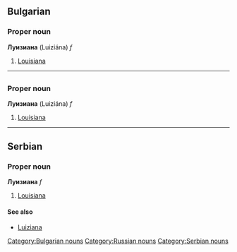 ==Bulgarian==
[[Category:Bulgarian nouns]]
===Proper noun===
'''Луизиана''' (Luiziána) ''f''
#[[Louisiana]]

----

=={{ru}}==
[[Category:Russian nouns]]
===Proper noun===
'''Луизиана''' (Luiziána) ''f''
#[[Louisiana]]

----

==Serbian==
===Proper noun===
'''Луизиана''' ''f''
#[[Louisiana]]
====See also====
*[[Luiziana]]
[[Category:Serbian nouns]]